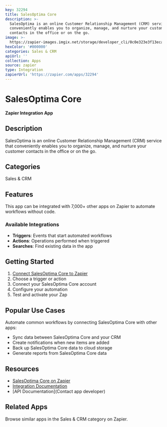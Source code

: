```yaml
---
key: 32294
title: SalesOptima Core
description: >-
  SalesOptima is an online Customer Relationship Management (CRM) service that
  conveniently enables you to organize, manage, and nurture your customer
  contacts in the office or on the go.
image: >-
  https://zapier-images.imgix.net/storage/developer_cli/0c0e323e3f13ecac9db9ea70884e8ec3.png?auto=format%2Ccompress&ixlib=python-3.0.0&q=50
hexColor: '#000000'
categories: Sales & CRM
apiUrl: ''
collection: Apps
source: zapier
type: Integration
zapierUrl: 'https://zapier.com/apps/32294'
---
```

# SalesOptima Core

**Zapier Integration App**

## Description

SalesOptima is an online Customer Relationship Management (CRM) service that conveniently enables you to organize, manage, and nurture your customer contacts in the office or on the go.

## Categories

Sales & CRM

## Features

This app can be integrated with 7,000+ other apps on Zapier to automate workflows without code.

### Available Integrations

- **Triggers**: Events that start automated workflows
- **Actions**: Operations performed when triggered
- **Searches**: Find existing data in the app

## Getting Started

1. [Connect SalesOptima Core to Zapier](https://zapier.com/apps/32294)
2. Choose a trigger or action
3. Connect your SalesOptima Core account
4. Configure your automation
5. Test and activate your Zap

## Popular Use Cases

Automate common workflows by connecting SalesOptima Core with other apps:

- Sync data between SalesOptima Core and your CRM
- Create notifications when new items are added
- Back up SalesOptima Core data to cloud storage
- Generate reports from SalesOptima Core data

## Resources

- [SalesOptima Core on Zapier](https://zapier.com/apps/32294)
- [Integration Documentation](https://zapier.com/apps/32294/integrations)
- [API Documentation](Contact app developer)

## Related Apps

Browse similar apps in the Sales & CRM category on Zapier.
